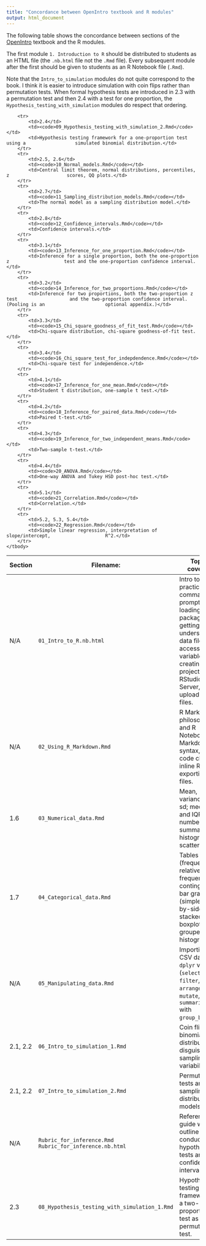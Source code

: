 ```yaml
---
title: "Concordance between OpenIntro textbook and R modules"
output: html_document
---
```


The following table shows the concordance between sections of the [OpenIntro](https://www.openintro.org/stat/textbook.php?stat_book=isrs) textbook and the R modules.

The first module `1. Introduction to R` should be distributed to students as an HTML file (the `.nb.html` file not the `.Rmd` file). Every subsequent module after the first should be given to students as an R Notebook file (`.Rmd`).

Note that the `Intro_to_simulation` modules do not quite correspond to the book. I think it is easier to introduce simulation with coin flips rather than permutation tests. When formal hypothesis tests are introduced in 2.3 with a permutation test and then 2.4 with a test for one proportion, the `Hypothesis_testing_with_simulation` modules do respect that ordering.

<!--html_preserve-->
<table class="table table-striped">
    <thead>
        <tr>
            <th>Section</th>
            <th>Filename:</th>
            <th>Topics covered:</th>
        </tr>
    </thead>
    <tbody>
        <tr>
            <td>N/A</td>
            <td><code>01_Intro_to_R.nb.html</code></td>
            <td>Intro to R, practice at the command prompt, loading packages,                   getting help, understanding data files and accessing variables,                 creating new projects in RStudio Server, uploading files.</td>
        </tr>
        <tr>
            <td>N/A</td>
            <td><code>02_Using_R_Markdown.Rmd</code></td>
            <td>R Markdown philosophy and R Notebooks, R Markdown syntax, R code                 chunks, inline R code, exporting files.</td>
        </tr>
        <tr>
            <td>1.6</td>
            <td><code>03_Numerical_data.Rmd</code></td>
            <td>Mean, variance, and sd; median and IQR; five-number summary,                    histograms, scatterplots.</td>
        </tr>
        <tr>
            <td>1.7</td> 
            <td><code>04_Categorical_data.Rmd</code></td>
            <td>Tables (frequency, relative frequency, contingency), bar graphs                 (simple, side-by-side, stacked), boxplots, grouped                              histograms.</td>
        </tr>
        <tr>
            <td>N/A</td>
            <td><code>05_Manipulating_data.Rmd</code></td>
            <td>Importing CSV data, <code>dplyr</code> verbs                                    (<code>select</code>, <code>filter</code>, <code>arrange</code>,                 <code>mutate</code>, <code>summarise</code> with                                <code>group_by</code>).</td>
        </tr>
        <tr>
            <td>2.1, 2.2</td>
            <td><code>06_Intro_to_simulation_1.Rmd</code></td>
            <td>Coin flips (the binomial distribution in disguise) and sampling                 variability.</td>
        </tr>
        <tr>
            <td>2.1, 2.2</td>
            <td><code>07_Intro_to_simulation_2.Rmd</code></td>
            <td>Permutation tests and sampling distribution models.</td>
        </tr>
        <tr>
            <td>N/A</td>
            <td><code>Rubric_for_inference.Rmd</code><br/>
                <code>Rubric_for_inference.nb.html</code></td>
            <td>Reference guide with outline for conducting hypothesis tests and                 confidence intervals.</td>
        </tr>
        <tr>
            <td>2.3</td>
            <td><code>08_Hypothesis_testing_with_simulation_1.Rmd</code></td>
            <td>Hypothesis testing framework for a two-proportion test as a                     permutation test.
        </tr>
        <tr>
            <td>2.4</td>
            <td><code>09_Hypothesis_testing_with_simulation_2.Rmd</code></td>
            <td>Hypothesis testing framework for a one-proportion test using a                  simulated binomial distribution.</td>
        </tr>
        <tr>
            <td>2.5, 2.6</td>
            <td><code>10_Normal_models.Rmd</code></td>
            <td>Central limit theorem, normal distributions, percentiles, z                     scores, QQ plots.</td>
        </tr>
        <tr>
            <td>2.7</td>
            <td><code>11_Sampling_distribution_models.Rmd</code></td>
            <td>The normal model as a sampling distribution model.</td>
        </tr>
        <tr>
            <td>2.8</td>
            <td><code>12_Confidence_intervals.Rmd</code></td>
            <td>Confidence intervals.</td>
        </tr>
        <tr>
            <td>3.1</td>
            <td><code>13_Inference_for_one_proportion.Rmd</code></td>
            <td>Inference for a single proportion, both the one-proportion z                    test and the one-proportion confidence interval.</td>
        </tr>
        <tr>
            <td>3.2</td>
            <td><code>14_Inference_for_two_proportions.Rmd</code></td>
            <td>Inference for two proportions, both the two-proportion z test                   and the two-proportion confidence interval. (Pooling is an                      optional appendix.)</td>
        </tr>
        <tr>
            <td>3.3</td>
            <td><code>15_Chi_square_goodness_of_fit_test.Rmd</code></td>
            <td>Chi-square distribution, chi-square goodness-of-fit test.</td>
        </tr>
        <tr>
            <td>3.4</td>
            <td><code>16_Chi_square_test_for_indepdendence.Rmd</code></td>
            <td>Chi-square test for independence.</td>
        </tr>
        <tr>
            <td>4.1</td>
            <td><code>17_Inference_for_one_mean.Rmd</code></td>
            <td>Student t distribution, one-sample t test.</td>
        </tr>
        <tr>
            <td>4.2</td>
            <td><code>18_Inference_for_paired_data.Rmd</code></td>
            <td>Paired t-test.</td>
        </tr>
        <tr>
            <td>4.3</td>
            <td><code>19_Inference_for_two_independent_means.Rmd</code></td>
            <td>Two-sample t-test.</td>
        </tr>
        <tr>
            <td>4.4</td> 
            <td><code>20_ANOVA.Rmd</code></td>
            <td>One-way ANOVA and Tukey HSD post-hoc test.</td>
        </tr>
        <tr>
            <td>5.1</td>
            <td><code>21_Correlation.Rmd</code></td>
            <td>Correlation.</td>
        </tr>
        <tr>
            <td>5.2, 5.3, 5.4</td>
            <td><code>22_Regression.Rmd</code></td>
            <td>Simple linear regression, interpretation of slope/intercept,                    R^2.</td>
        </tr>
    </tbody>
</table>
<!--/html_preserve-->
